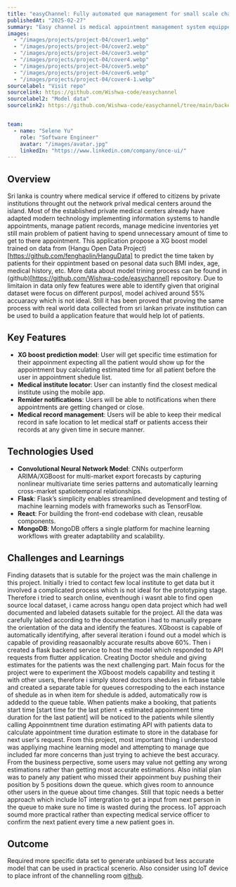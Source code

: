 ```yaml
---
title: "easyChannel: Fully automated que management for small scale channeling centers"
publishedAt: "2025-02-27"
summary: "Easy channel is medical appointment management system equipped with XGboost model to predict the duration of patient appointment to calculate the most accurate appointment start time for every user to inform them to arrive at the channeling center right before there appointment."
images:
  - "/images/projects/project-04/cover1.webp"
  - "/images/projects/project-04/cover2.webp"
  - "/images/projects/project-04/cover3.webp"
  - "/images/projects/project-04/cover4.webp"
  - "/images/projects/project-04/cover5.webp"
  - "/images/projects/project-04/cover6.webp"
  - "/images/projects/project-04/cover4-1.webp"
sourcelabel: "Visit repo"
sourcelink: https://github.com/Wishwa-code/easychannel
sourcelabel2: "Model data"
sourcelink2: https://github.com/Wishwa-code/easychannel/tree/main/backend/queue


team:
  - name: "Selene Yu"
    role: "Software Engineer"
    avatar: "/images/avatar.jpg"
    linkedIn: "https://www.linkedin.com/company/once-ui/"
---
```


## Overview

Sri lanka is country where medical service if offered to citizens by private institutions throught out the network prival medical centers around the island. Most of the established private medical centers already have adapted modern technology implementing information systems to handle appointments, manage patient records, manage medicine inventories yet still main problem of patient having to spend unnecessary amount of time to get to there appointment. This application propose a XG boost model trained on data from (Hangu Open Data Project)[https://github.com/fenghaolin/HanguData] to predict the time taken by patients for their oppintment based on pesonal data such BMI index, age, medical history, etc. More data about model trining process can be found in (github)[https://github.com/Wishwa-code/easychannel] repository. Due to limitaion in data only few features were able to identify given that original dataset were focus on different purposl, model achived around 55% accuaracy which is not ideal. Still it has been proved that proving the same process with real world data collected from sri lankan private institution can be used to build a application feature that would help lot of patients.

## Key Features

- **XG boost prediction model**: User will get specific time estimation for their appoinment expecting all the patient would show up for the appointment buy calculating estimated time for all patient before the user in appointment shedule list.
- **Medical institute locator**: User can instantly find the closest medical institute using the mobile app.
- **Remider notifications**: Users will be able to notifications when there appointments are getting changed or close.
- **Medical record management**: Users will be able to keep their medical record in safe location to let medical staff or patients access their records at any given time in secure manner.

## Technologies Used

- **Convolutional Neural Network Model**: CNNs outperform ARIMA/XGBoost for multi-market export forecasts by capturing nonlinear multivariate time series patterns and automatically learning cross-market spatiotemporal relationships.
- **Flask**: Flask’s simplicity enables streamlined development and testing of machine learning models with frameworks such as TensorFlow.
- **React**: For building the front-end codebase with clean, reusable components.
- **MongoDB**: MongoDB offers a single platform for machine learning workflows with greater adaptability and scalability.

## Challenges and Learnings

Finding datasets that is sutable for the project was the main challenge in this project. Initially i tried to contact few local institute to get data but it involved a complicated process which is not ideal for the prototyping stage. Therefore i tried to search online, eventhough i wasnt able to find open source local dataset, i came across hangu open data project which had well documented and labeled datasets suitable for the project. All the data was carefully labled according to the documentation i had to manually prepare the orientation of the data and identify the features. XGboost is capable of automatically identifying, after several iteration i found out a model which is capable of providing reasaonalbly accurate results above 60%. Then i created a flask backend service to host the model which responded to API requests from flutter application. Creating Doctor shedule and giving estimates for the patients was the next challenging part. Main focus for the project were to experiment the XGboost models capability and testing it with other users, therefore i simply stored doctors shedules in firbase table and created a separate table for queues correspoding to the each instance of shedule as in when item for shedule is added, automatically row is addedd to the queue table. When patients make a booking, that patients start time [start time for the last ptient + estimated appoinment time duration for the last patient] will be noticed to the patients while silently calling Appoinmtnent time duration estimating API with patients data to calculate appointment time duration estimate to store in the database for next user's request. From this project, most important thing i understood was appliying machine learning model and attempting to manage que included far more concerns than  just trying to achieve the best accuracy. From the business perpective, some users may value not getting any wrong estimations rather than getting most accurate estimations. Also initial plan was to panely any patient who missed their appoinment buy pushing their position by 5 positions down the queue. which gives room to announce other users in the queue about time changes. Still that topic needs a better approach which include IoT intergration to get a input from next person in the queue to make sure no time is wasted during the process. IoT approach soumd more practical rather than expecting medical service officer to confirm the next patient every time a new patient goes in. 

## Outcome

Required more specific data set to generate unbiased but less accurate model that can be used in practical scenerio. Also consider using IoT device to place infront of the channelling room [github](https://github.com/Wishwa-code/easychannel).